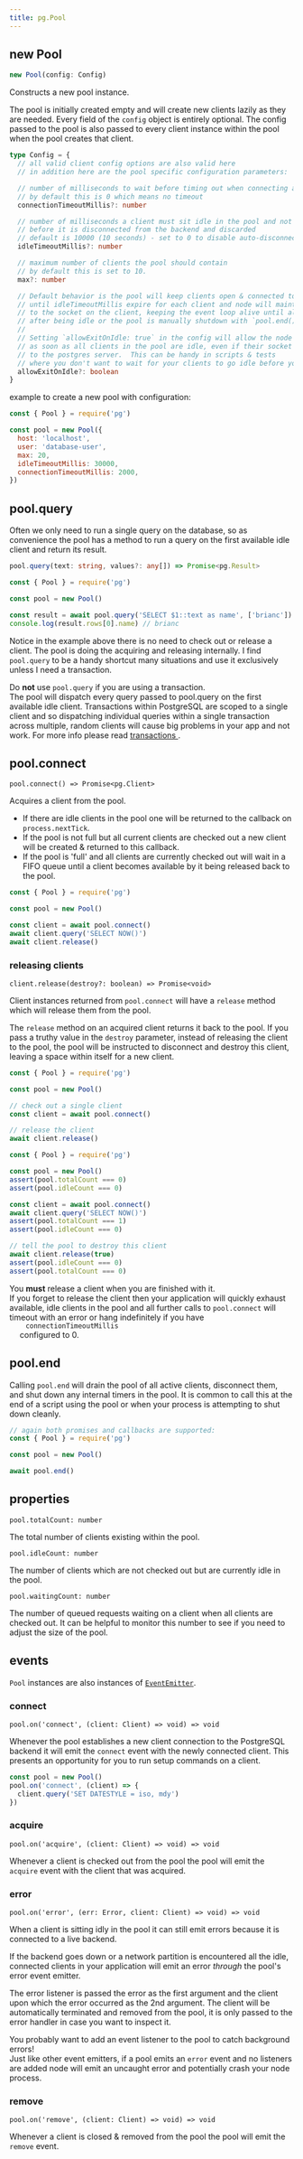 ```yaml
---
title: pg.Pool
---
```



## new Pool

```ts
new Pool(config: Config)
```

Constructs a new pool instance.

The pool is initially created empty and will create new clients lazily as they are needed. Every field of the `config` object is entirely optional. The config passed to the pool is also passed to every client instance within the pool when the pool creates that client.

```ts
type Config = {
  // all valid client config options are also valid here
  // in addition here are the pool specific configuration parameters:

  // number of milliseconds to wait before timing out when connecting a new client
  // by default this is 0 which means no timeout
  connectionTimeoutMillis?: number

  // number of milliseconds a client must sit idle in the pool and not be checked out
  // before it is disconnected from the backend and discarded
  // default is 10000 (10 seconds) - set to 0 to disable auto-disconnection of idle clients
  idleTimeoutMillis?: number

  // maximum number of clients the pool should contain
  // by default this is set to 10.
  max?: number

  // Default behavior is the pool will keep clients open & connected to the backend
  // until idleTimeoutMillis expire for each client and node will maintain a ref
  // to the socket on the client, keeping the event loop alive until all clients are closed
  // after being idle or the pool is manually shutdown with `pool.end()`.
  //
  // Setting `allowExitOnIdle: true` in the config will allow the node event loop to exit
  // as soon as all clients in the pool are idle, even if their socket is still open
  // to the postgres server.  This can be handy in scripts & tests
  // where you don't want to wait for your clients to go idle before your process exits.
  allowExitOnIdle?: boolean
}
```

example to create a new pool with configuration:

```js
const { Pool } = require('pg')

const pool = new Pool({
  host: 'localhost',
  user: 'database-user',
  max: 20,
  idleTimeoutMillis: 30000,
  connectionTimeoutMillis: 2000,
})
```

## pool.query

Often we only need to run a single query on the database, so as convenience the pool has a method to run a query on the first available idle client and return its result.

```ts
pool.query(text: string, values?: any[]) => Promise<pg.Result>
```

```js
const { Pool } = require('pg')

const pool = new Pool()

const result = await pool.query('SELECT $1::text as name', ['brianc'])
console.log(result.rows[0].name) // brianc
```

Notice in the example above there is no need to check out or release a client. The pool is doing the acquiring and releasing internally. I find `pool.query` to be a handy shortcut many situations and use it exclusively unless I need a transaction.

<Alert>
  <div>
    Do <strong>not</strong> use <code>pool.query</code> if you are using a transaction.
  </div>
  The pool will dispatch every query passed to pool.query on the first available idle client. Transactions within PostgreSQL
  are scoped to a single client and so dispatching individual queries within a single transaction across multiple, random
  clients will cause big problems in your app and not work. For more info please read <a href="/features/transactions">
    transactions
  </a>.
</Alert>

## pool.connect

`pool.connect() => Promise<pg.Client>`

Acquires a client from the pool.

- If there are idle clients in the pool one will be returned to the callback on `process.nextTick`.
- If the pool is not full but all current clients are checked out a new client will be created & returned to this callback.
- If the pool is 'full' and all clients are currently checked out will wait in a FIFO queue until a client becomes available by it being released back to the pool.

```js
const { Pool } = require('pg')

const pool = new Pool()

const client = await pool.connect()
await client.query('SELECT NOW()')
await client.release()
```

### releasing clients

`client.release(destroy?: boolean) => Promise<void>`

Client instances returned from `pool.connect` will have a `release` method which will release them from the pool.

The `release` method on an acquired client returns it back to the pool. If you pass a truthy value in the `destroy` parameter, instead of releasing the client to the pool, the pool will be instructed to disconnect and destroy this client, leaving a space within itself for a new client.

```js
const { Pool } = require('pg')

const pool = new Pool()

// check out a single client
const client = await pool.connect()

// release the client
await client.release()
```

```js
const { Pool } = require('pg')

const pool = new Pool()
assert(pool.totalCount === 0)
assert(pool.idleCount === 0)

const client = await pool.connect()
await client.query('SELECT NOW()')
assert(pool.totalCount === 1)
assert(pool.idleCount === 0)

// tell the pool to destroy this client
await client.release(true)
assert(pool.idleCount === 0)
assert(pool.totalCount === 0)
```

<Alert>
  <div>
    You <strong>must</strong> release a client when you are finished with it.
  </div>
  If you forget to release the client then your application will quickly exhaust available, idle clients in the pool and
  all further calls to <code>pool.connect</code> will timeout with an error or hang indefinitely if you have <code>
    connectionTimeoutMillis
  </code> configured to 0.
</Alert>

## pool.end

Calling `pool.end` will drain the pool of all active clients, disconnect them, and shut down any internal timers in the pool. It is common to call this at the end of a script using the pool or when your process is attempting to shut down cleanly.

```js
// again both promises and callbacks are supported:
const { Pool } = require('pg')

const pool = new Pool()

await pool.end()
```

## properties

`pool.totalCount: number`

The total number of clients existing within the pool.

`pool.idleCount: number`

The number of clients which are not checked out but are currently idle in the pool.

`pool.waitingCount: number`

The number of queued requests waiting on a client when all clients are checked out. It can be helpful to monitor this number to see if you need to adjust the size of the pool.

## events

`Pool` instances are also instances of [`EventEmitter`](https://nodejs.org/api/events.html).

### connect

`pool.on('connect', (client: Client) => void) => void`

Whenever the pool establishes a new client connection to the PostgreSQL backend it will emit the `connect` event with the newly connected client. This presents an opportunity for you to run setup commands on a client.

```js
const pool = new Pool()
pool.on('connect', (client) => {
  client.query('SET DATESTYLE = iso, mdy')
})
```

### acquire

`pool.on('acquire', (client: Client) => void) => void`

Whenever a client is checked out from the pool the pool will emit the `acquire` event with the client that was acquired.

### error

`pool.on('error', (err: Error, client: Client) => void) => void`

When a client is sitting idly in the pool it can still emit errors because it is connected to a live backend.

If the backend goes down or a network partition is encountered all the idle, connected clients in your application will emit an error _through_ the pool's error event emitter.

The error listener is passed the error as the first argument and the client upon which the error occurred as the 2nd argument. The client will be automatically terminated and removed from the pool, it is only passed to the error handler in case you want to inspect it.

<Alert>
  <div>You probably want to add an event listener to the pool to catch background errors!</div>
  Just like other event emitters, if a pool emits an <code>error</code> event and no listeners are added node will emit an
  uncaught error and potentially crash your node process.
</Alert>

### remove

`pool.on('remove', (client: Client) => void) => void`

Whenever a client is closed & removed from the pool the pool will emit the `remove` event.
